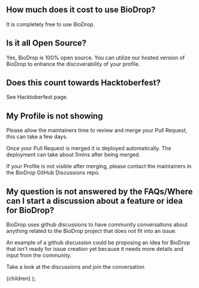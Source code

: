 
## How much does it cost to use BioDrop?

It is completely free to use BioDrop.

## Is it all Open Source?

Yes, BioDrop is 100% open source. You can utilize our hosted version of BioDrop to enhance the discoverability of your profile.

## Does this count towards Hacktoberfest?

See <Link href="/docs/contributing/hacktoberfest">Hacktoberfest</Link> page.

## My Profile is not showing

Please allow the maintainers time to review and merge your Pull Request, this can take a few days.

Once your Pull Request is merged it is deployed automatically. The deployment can take about 5mins after being merged.

If your Profile is not visible after merging, please contact the maintainers in the <Link href="http://github.com/EddieHubCommunity/BioDrop/discussions">BioDrop GitHub Discussions</Link> repo.

## My question is not answered by the FAQs/Where can I start a discussion about a feature or idea for BioDrop?

BioDrop uses github discussions to have community conversations about anything related to the BioDrop project that does not fit into an issue. 

An example of a github discussion could be proposing an idea for BioDrop that isn't ready for issue creation yet because it needs more details and input from the community.

Take a look at the discussions and <Link href="https://github.com/EddieHubCommunity/BioDrop/discussions">join the conversation</Link> 

  <DocsLayout title="BioDrop FAQ documentation" section="Extra" name="FAQ">
    {children}
  </DocsLayout>
);

